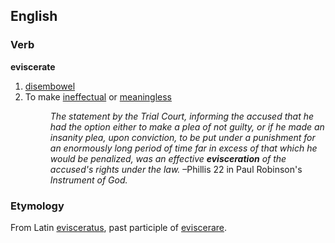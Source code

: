 ==English==
===Verb===
'''eviscerate'''

#[[disembowel]]
#To make [[ineffectual]] or [[meaningless]]
#:''The statement by the Trial Court, informing the accused that he had the option either to make a plea of not guilty, or if he made an insanity plea, upon conviction, to be put under a punishment for an enormously long period of time far in excess of that which he would be penalized, was an effective '''evisceration''' of the accused's rights under the law.''  &ndash;Phillis 22 in Paul Robinson's ''Instrument of God.''

===Etymology===
From Latin [[evisceratus]], past participle of [[eviscerare]].